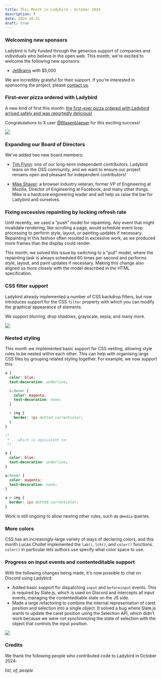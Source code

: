 ```yaml
---
title: This Month in Ladybird - October 2024
description: ?
date: 2024-10-31
draft: true
---
```


### Welcoming new sponsors

Ladybird is fully funded through the generous support of companies and individuals who believe in the open web. This month, we're excited to welcome the following new sponsors:

- [JetBrains](https://www.jetbrains.com) with $5,000

We are incredibly grateful for their support. If you're interested in sponsoring the project, please [contact us](mailto:contact@ladybird.org).

### First-ever pizza ordered with Ladybird

A new kind of first this month: [the first-ever pizza ordered with Ladybird arrived safely and was reportedly delicious!](https://x.com/awesomekling/status/1846607417343463524)

Congratulations to X user [@Blasenblaeser](https://x.com/Blasenblaeser) for this exciting success!

![](/assets/img/newsletter-oct-2024-pizza.png)

### Expanding our Board of Directors

We've added two new board members:

- [Tim Flynn](https://ladybird.org/posts/tim-flynn-joins-board/): one of our long-term independent contributors. Ladybird leans on the OSS community, and we want to ensure our project remains open and pleasant for independent contributors!

- [Mike Shaver](https://ladybird.org/posts/mike-shaver-joins-board/): a browser industry veteran, former VP of Engineering at Mozilla, Director of Engineering at Facebook, and many other things. Mike is a hardcore engineering leader and will help us raise the bar for Ladybird and ourselves.

### Fixing excessive repainting by locking refresh rate

Until recently, we used a "push" model for repainting. Any event that might invalidate rendering, like scrolling a page, would schedule event loop processing to perform style, layout, or painting updates if necessary. Repainting in this fashion often resulted in excessive work, as we produced more frames than the display could render.

This month, we solved this issue by switching to a "pull" model, where the repainting task is always scheduled 60 times per second and performs style, layout, and paint updates if necessary. Making this change also aligned us more closely with the model described in the HTML specification.

### CSS filter support

Ladybird already implemented a number of CSS backdrop filters, but now introduces support for the CSS `filter` property with which you can modify the graphical appearance of elements.

We support blurring, drop shadows, grayscale, sepia, and many more.

![](/assets/img/newsletter-oct-2024-css-filter.png)

### Nested styling

This month we implemented basic support for CSS nesting, allowing style rules to be nested within each other.
This can help with organising large CSS files by grouping related styling together.
For example, we now support this:

```css
a {
  color: blue;
  text-decoration: underline;

  &:hover {
    color: magenta;
    text-decoration: none;
  }

  > img {
    border: 1px dotted currentcolor;
  }
}

/*
 * ...which is equivalent to:
 */

a {
  color: blue;
  text-decoration: underline;
}

a:hover {
  color: magenta;
  text-decoration: none;
}

a > img {
  border: 1px dotted currentcolor;
}
```

Work is still ongoing to allow nesting other rules, such as `@media` queries.

### More colors

CSS has an increasingly-large variety of ways of declaring colors, and this month Lucas Chollet implemented the
`lab()`, `lch()`, and `color()` functions. `color()` in particular lets authors use specify what color space to use.

### Progress on input events and contenteditable support

With the following changes being made, it's now possible to chat on Discord using Ladybird:

- Added basic support for dispatching `input` and `beforeinput` events. This is required by Slate.js, which is used on Discord and intercepts all input events, managing the contenteditable state on the JS side.
- Made a large refactoring to combine the internal representation of caret position and selection into a single object. It solved a bug where Slate.js wants to update the caret position using the Selection API, which didn't work because we were not synchronizing the state of selection with the object that controls the input position.

![](/assets/img/newsletter-oct-2024-chat-on-discord.gif)

### Credits

We thank the following people who contributed code to Ladybird in October 2024:

_list, of, people_
